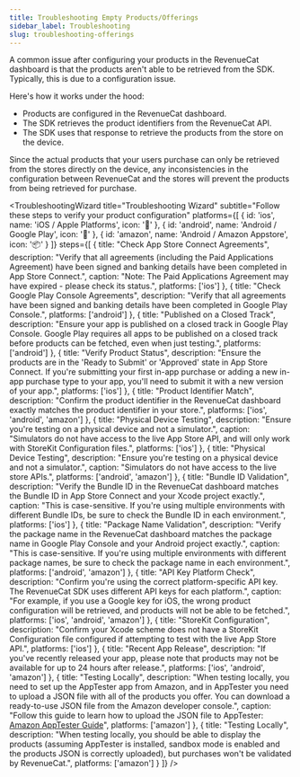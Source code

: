 ```yaml
---
title: Troubleshooting Empty Products/Offerings
sidebar_label: Troubleshooting
slug: troubleshooting-offerings
---
```



A common issue after configuring your products in the RevenueCat dashboard is that the products aren't able to be retrieved from the SDK. Typically, this is due to a configuration issue.

<YouTubeEmbed videoId="HbF-5tpaBzc" title="Troubleshooting Offerings" />


Here's how it works under the hood:

- Products are configured in the RevenueCat dashboard.
- The SDK retrieves the product identifiers from the RevenueCat API.
- The SDK uses that response to retrieve the products from the store on the device.

Since the actual products that your users purchase can only be retrieved from the stores directly on the device, any inconsistencies in the configuration between RevenueCat and the stores will prevent the products from being retrieved for purchase.

<TroubleshootingWizard
  title="Troubleshooting Wizard"
  subtitle="Follow these steps to verify your product configuration"
  platforms={[
    { id: 'ios', name: 'iOS / Apple Platforms', icon: '' },
    { id: 'android', name: 'Android / Google Play', icon: '🤖' },
    { id: 'amazon', name: 'Android / Amazon Appstore', icon: '📦' }
  ]}
  steps={[
    {
      title: "Check App Store Connect Agreements",
      description: "Verify that all agreements (including the Paid Applications Agreement) have been signed and banking details have been completed in App Store Connect.",
      caption: "Note: The Paid Applications Agreement may have expired - please check its status.",
      platforms: ['ios']
    },
    {
      title: "Check Google Play Console Agreements",
      description: "Verify that all agreements have been signed and banking details have been completed in Google Play Console.",
      platforms: ['android']
    },
    {
      title: "Published on a Closed Track",
      description: "Ensure your app is published on a closed track in Google Play Console. Google Play requires all apps to be published on a closed track before products can be fetched, even when just testing.",
      platforms: ['android']
    },
    {
      title: "Verify Product Status",
      description: "Ensure the products are in the 'Ready to Submit' or 'Approved' state in App Store Connect. If you're submitting your first in-app purchase or adding a new in-app purchase type to your app, you'll need to submit it with a new version of your app.",
      platforms: ['ios']
    },
    {
      title: "Product Identifier Match",
      description: "Confirm the product identifier in the RevenueCat dashboard exactly matches the product identifier in your store.",
      platforms: ['ios', 'android', 'amazon']
    },
    {
      title: "Physical Device Testing",
      description: "Ensure you're testing on a physical device and not a simulator.",
      caption: "Simulators do not have access to the live App Store API, and will only work with StoreKit Configuration files.",
      platforms: ['ios']
    },
    {
      title: "Physical Device Testing",
      description: "Ensure you're testing on a physical device and not a simulator.",
      caption: "Simulators do not have access to the live store APIs.",
      platforms: ['android', 'amazon']
    },
    {
      title: "Bundle ID Validation",
      description: "Verify the Bundle ID in the RevenueCat dashboard matches the Bundle ID in App Store Connect and your Xcode project exactly.",
      caption: "This is case-sensitive. If you're using multiple environments with different Bundle IDs, be sure to check the Bundle ID in each environment.",
      platforms: ['ios']
    },
    {
      title: "Package Name Validation",
      description: "Verify the package name in the RevenueCat dashboard matches the package name in Google Play Console and your Android project exactly.",
      caption: "This is case-sensitive. If you're using multiple environments with different package names, be sure to check the package name in each environment.",
      platforms: ['android', 'amazon']
    },
    {
      title: "API Key Platform Check",
      description: "Confirm you're using the correct platform-specific API key. The RevenueCat SDK uses different API keys for each platform.",
      caption: "For example, if you use a Google key for iOS, the wrong product configuration will be retrieved, and products will not be able to be fetched.",
      platforms: ['ios', 'android', 'amazon']
    },
    {
      title: "StoreKit Configuration",
      description: "Confirm your Xcode scheme does not have a StoreKit Configuration file configured if attempting to test with the live App Store API.",
      platforms: ['ios']
    },
    {
      title: "Recent App Release",
      description: "If you've recently released your app, please note that products may not be available for up to 24 hours after release.",
      platforms: ['ios', 'android', 'amazon']
    },
    {
      title: "Testing Locally",
      description: "When testing locally, you need to set up the AppTester app from Amazon, and in AppTester you need to upload a JSON file with all of the products you offer. You can download a ready-to-use JSON file from the Amazon developer console.",
      caption: "Follow this guide to learn how to upload the JSON file to AppTester: <a href='https://developer.amazon.com/docs/in-app-purchasing/iap-install-and-configure-app-tester.html' target='_blank' rel='noopener noreferrer'>Amazon AppTester Guide</a>",
      platforms: ['amazon']
    },
    {
      title: "Testing Locally", 
      description: "When testing locally, you should be able to display the products (assuming AppTester is installed, sandbox mode is enabled and the products JSON is correctly uploaded), but purchases won't be validated by RevenueCat.",
      platforms: ['amazon']
    }
  ]}
/>
